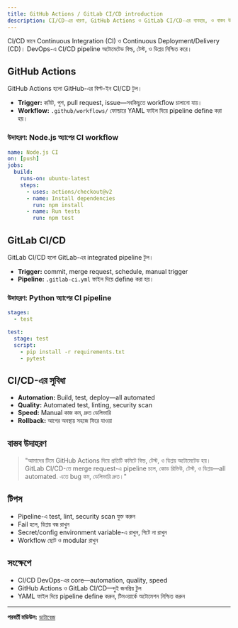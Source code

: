 ```yaml
---
title: GitHub Actions / GitLab CI/CD introduction
description: CI/CD-এর ধারণা, GitHub Actions ও GitLab CI/CD-এর ব্যবহার, ও বাস্তব উদাহরণ
---
```


CI/CD মানে Continuous Integration (CI) ও Continuous Deployment/Delivery (CD)। DevOps-এ CI/CD pipeline অটোমেটেড বিল্ড, টেস্ট, ও ডিপ্লয় নিশ্চিত করে।

## GitHub Actions

GitHub Actions হলো GitHub-এর বিল্ট-ইন CI/CD টুল।
- **Trigger:** কমিট, পুশ, pull request, issue—সবকিছুতে workflow চালানো যায়।
- **Workflow:** `.github/workflows/` ফোল্ডারে YAML ফাইল দিয়ে pipeline define করা হয়।

### উদাহরণ: Node.js অ্যাপের CI workflow
```yaml
name: Node.js CI
on: [push]
jobs:
  build:
    runs-on: ubuntu-latest
    steps:
      - uses: actions/checkout@v2
      - name: Install dependencies
        run: npm install
      - name: Run tests
        run: npm test
```

## GitLab CI/CD

GitLab CI/CD হলো GitLab-এর integrated pipeline টুল।
- **Trigger:** commit, merge request, schedule, manual trigger
- **Pipeline:** `.gitlab-ci.yml` ফাইল দিয়ে define করা হয়।

### উদাহরণ: Python অ্যাপের CI pipeline
```yaml
stages:
  - test

test:
  stage: test
  script:
    - pip install -r requirements.txt
    - pytest
```

## CI/CD-এর সুবিধা
- **Automation:** Build, test, deploy—all automated
- **Quality:** Automated test, linting, security scan
- **Speed:** Manual কাজ কম, দ্রুত ডেলিভারি
- **Rollback:** আগের অবস্থায় সহজে ফিরে যাওয়া

## বাস্তব উদাহরণ

> "আমাদের টিমে GitHub Actions দিয়ে প্রতিটি কমিটে বিল্ড, টেস্ট, ও ডিপ্লয় অটোমেটেড হয়। GitLab CI/CD-তে merge request-এ pipeline চলে, কোড রিভিউ, টেস্ট, ও ডিপ্লয়—all automated. এতে bug কম, ডেলিভারি দ্রুত।"

## টিপস
- Pipeline-এ test, lint, security scan যুক্ত করুন
- Fail হলে, ডিপ্লয় বন্ধ রাখুন
- Secret/config environment variable-এ রাখুন, গিটে না রাখুন
- Workflow ছোট ও modular রাখুন

## সংক্ষেপে
- CI/CD DevOps-এর core—automation, quality, speed
- GitHub Actions ও GitLab CI/CD—দুই জনপ্রিয় টুল
- YAML ফাইল দিয়ে pipeline define করুন, টিমওয়ার্কে অটোমেশন নিশ্চিত করুন

---

**পরবর্তী মডিউল:** [ডাটাবেজ](/dev-ops/databases-intro)

